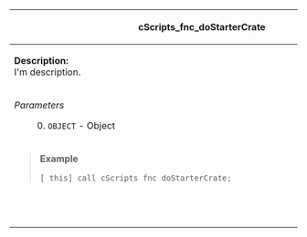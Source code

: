 [[API%3A-Functions#cScripts_fnc_doStarterCrate|]]

{| style="width: 100%;"
! scope="row" colspan="2"| <div id="cScripts_fnc_doStarterCrate">cScripts_fnc_doStarterCrate</div>
|-
| scope="row" colspan="2"|'''Description:'''<br>
I'm description.
|-
|''Parameters''
: 0. <code>OBJECT</code> - Object
|''Returns''
* <code>BOOLEAN</code>
|-
| scope="row" colspan="2"| <blockquote>'''Example'''
<pre>
[_this] call cScripts_fnc_doStarterCrate;
</pre></blockquote>
|-
| scope="row" colspan="2"|&nbsp;&nbsp;&nbsp;&nbsp;&nbsp;&nbsp;&nbsp;&nbsp;&nbsp;&nbsp;&nbsp;&nbsp;&nbsp;&nbsp;&nbsp;&nbsp;&nbsp;&nbsp;&nbsp;&nbsp;&nbsp;&nbsp;&nbsp;&nbsp;&nbsp;&nbsp;&nbsp;&nbsp;&nbsp;&nbsp;&nbsp;&nbsp;&nbsp;&nbsp;&nbsp;&nbsp;&nbsp;&nbsp;&nbsp;&nbsp;&nbsp;&nbsp;&nbsp;&nbsp;&nbsp;&nbsp;&nbsp;&nbsp;&nbsp;&nbsp;&nbsp;&nbsp;&nbsp;&nbsp;&nbsp;&nbsp;&nbsp;&nbsp;&nbsp;&nbsp;&nbsp;&nbsp;&nbsp;&nbsp;&nbsp;&nbsp;&nbsp;&nbsp;&nbsp;&nbsp;&nbsp;&nbsp;&nbsp;&nbsp;&nbsp;&nbsp;&nbsp;&nbsp;&nbsp;&nbsp;&nbsp;&nbsp;&nbsp;&nbsp;&nbsp;&nbsp;&nbsp;&nbsp;&nbsp;&nbsp;&nbsp;&nbsp;&nbsp;&nbsp;&nbsp;&nbsp;&nbsp;&nbsp;&nbsp;&nbsp;&nbsp;&nbsp;&nbsp;&nbsp;&nbsp;&nbsp;&nbsp;&nbsp;&nbsp;&nbsp;&nbsp;&nbsp;&nbsp;&nbsp;&nbsp;&nbsp;&nbsp;&nbsp;&nbsp;&nbsp;&nbsp;&nbsp;&nbsp;&nbsp;&nbsp;&nbsp;&nbsp;&nbsp;&nbsp;&nbsp;&nbsp;&nbsp;&nbsp;&nbsp;&nbsp;&nbsp;&nbsp;&nbsp;&nbsp;&nbsp;&nbsp;&nbsp;&nbsp;&nbsp;&nbsp;&nbsp;&nbsp;&nbsp;&nbsp;&nbsp;&nbsp;&nbsp;&nbsp;
|}

